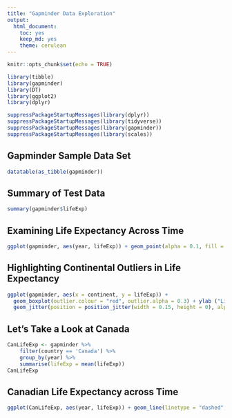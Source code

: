 ```yaml
---
title: "Gapminder Data Exploration"
output:
  html_document:
    toc: yes
    keep_md: yes
    theme: cerulean
---
```


```r
knitr::opts_chunk$set(echo = TRUE)
```

```r
library(tibble)
library(gapminder)
library(DT)
library(ggplot2)
library(dplyr)

suppressPackageStartupMessages(library(dplyr))
suppressPackageStartupMessages(library(tidyverse))
suppressPackageStartupMessages(library(gapminder))
suppressPackageStartupMessages(library(scales))
```

## Gapminder Sample Data Set
```r
datatable(as_tibble(gapminder))
```

## Summary of Test Data
```r
summary(gapminder$lifeExp)
```

## Examining Life Expectancy Across Time
```r
ggplot(gapminder, aes(year, lifeExp)) + geom_point(alpha = 0.1, fill = "dark blue", colour = "dark blue") + theme_bw() + ylab("Life Expectancy")
```
## Highlighting Continental Outliers in Life Expectancy
```r
ggplot(gapminder, aes(x = continent, y = lifeExp)) +
  geom_boxplot(outlier.colour = "red", outlier.alpha = 0.3) + ylab ("Life Expectancy") + xlab("Continent") +
  geom_jitter(position = position_jitter(width = 0.15, height = 0), alpha = 0.15)

```
## Let's Take a Look at Canada
```r
CanLifeExp <- gapminder %>%
    filter(country == 'Canada') %>%
    group_by(year) %>%
    summarise(lifeExp = mean(lifeExp))
CanLifeExp
```
## Canadian Life Expectancy across Time
```r
ggplot(CanLifeExp, aes(year, lifeExp)) + geom_line(linetype = "dashed", colour = "dark grey") + ylab("Life Expectancy") + theme_minimal() + geom_point(colour = "red")
```

